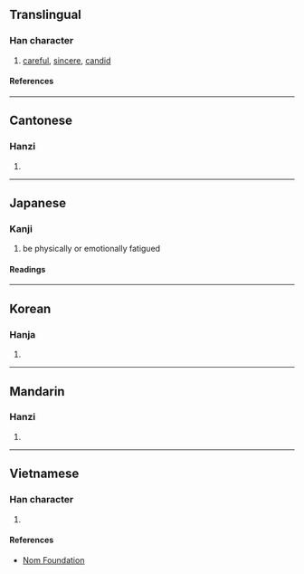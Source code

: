 {{character info/new}}
==Translingual==

===Han character===
{{Han char|rn=61|rad=心|as=08|sn=11|four=99012|canj=PFQU|ids=⿰忄卷}}

# [[careful]], [[sincere]], [[candid]]

====References====
{{Han ref|kx=0390.400|dkj=10795|dj=0725.080|hdz=42318.130|uh=60D3}}

----

==Cantonese==

===Hanzi===
{{yue-hanzi|jyut=[[kyun4]]|y=kyun4}}

# {{defn|lang=yue|sort=心08}}

----

==Japanese==

===Kanji===
{{ja-kanji|grade=|rs=心08}}

# be physically or emotionally fatigued

====Readings====
{{ja-readings
|on=けん
|kun=うむ
}}

----

==Korean==

===Hanja===
{{ko-hanja|hangeul=[[권]]|eumhun=|rv=gwon|mr=kwŏn|y=kwen}}

# {{defn|lang=ko|sort=心08}}

----

==Mandarin==

===Hanzi===
{{cmn-hanzi|pin=[[quán]] ([[quan2]])|wg=ch'üan<sup>2</sup>}}

# {{defn|lang=cmn|sort=心08}}

----

==Vietnamese==

===Han character===
{{vi-readings|rs=心08|reading=quyền}}

# {{defn|lang=vi|sort=心08}}

====References====
* [http://nomfoundation.org/common/nom_details.php?codepoint=60d3 Nom Foundation]
